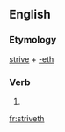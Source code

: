 ==English==

===Etymology===
[[strive]] + [[-eth]]

===Verb===
{{en-verb form}}

# {{archaic third-person singular of|strive}}

[[fr:striveth]]